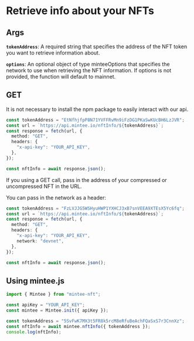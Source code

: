 # Retrieve info about your NFTs

## Args

**`tokenAddress`**:
A required string that specifies the address of the NFT token you want to retrieve information about.

**`options`**: An optional object of type minteeOptions that specifies the network to use when retrieving the NFT information. If options is not provided, the function will default to mainnet.

## GET

It is not necessary to install the npm package to easily interact with our api.

```typescript {6} copy
const tokenAddress = "EtNfhjfpP8N71YVFFRvMn9iFzDG1PKaSwKUcBH6LzJVR";
const url = `https://api.mintee.io/nftInfo/${tokenAddress}`;
const response = fetch(url, {
  method: "GET",
  headers: {
    "x-api-key": "YOUR_API_KEY",
  },
});

const nftInfo = await response.json();
```

If you using a GET call, pass in the address of your compressed or uncompressed NFT in the URL.

You can pass in the network as a header:

```typescript {7} copy
const tokenAddress = "FzLVJJG5WSHyuHWP1YXHCJ3xB7snVEEA9XTEsX5Yc6fq";
const url = `https://api.mintee.io/nftInfo/${tokenAddress}`;
const response = fetch(url, {
  method: "GET",
  headers: {
    "x-api-key": "YOUR_API_KEY",
    network: "devnet",
  },
});

const nftInfo = await response.json();
```

## Using mintee.js

```typescript filename="typescript" {4} copy
import { Mintee } from "mintee-nft";

const apiKey = "YOUR_API_KEY";
const mintee = Mintee.init({ apiKey });

const tokenAddress = "5SvFwK7MX3t5FR8k5rcM8eRfuBeAchFQaSxS7r3CnnXz";
const nftInfo = await mintee.nftInfo({ tokenAddress });
console.log(nftInfo);
```
